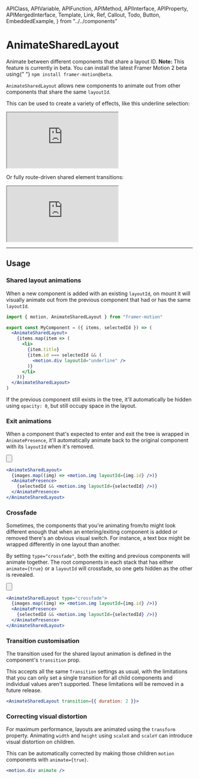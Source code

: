<!-- 👋 Editing this file? Need help? → https://github.com/framer/api-docs/blob/master/CONTRIBUTING.md -->

  APIClass,
  APIVariable,
  APIFunction,
  APIMethod,
  APIInterface,
  APIProperty,
  APIMergedInterface,
  Template,
  Link,
  Ref,
  Callout,
  Todo,
  Button,
  EmbeddedExample,
} from "../../components"


# AnimateSharedLayout

<span className="lead">
  Animate between different components that share a layout
  ID.
</span>

<Callout>
  <strong>Note:</strong> This feature is currently in beta.
  You can install the latest Framer Motion 2 beta using{" "}
  <code>npm install framer-motion@beta</code>.
</Callout>

<div>

`AnimateSharedLayout` allows new components to animate out from other components that share the same `layoutId`.

This can be used to create a variety of effects, like this underline selection:

<iframe
  src="https://codesandbox.io/embed/framer-motion-magic-motion-underline-menu-demo-y6tl3?fontsize=14&hidenavigation=1&theme=dark"
  style={{
    width: "100%",
    height: "500px",
    border: 0,
    borderRadius: 4,
    overflow: "hidden",
    marginBottom: 40,
  }}
  title="Framer Motion: Magic Motion underline menu demo"
  allow="geolocation; microphone; camera; midi; vr; accelerometer; gyroscope; payment; ambient-light-sensor; encrypted-media; usb"
  sandbox="allow-modals allow-forms allow-popups allow-scripts allow-same-origin"
></iframe>

Or fully route-driven shared element transitions:

<iframe
  src="https://codesandbox.io/embed/framer-motion-magic-motion-app-store-demo-su6mx?fontsize=14&hidenavigation=1&theme=dark"
  style={{
    width: "100%",
    height: "500px",
    border: 0,
    borderRadius: 4,
    overflow: "hidden",
    marginBottom: 40,
  }}
  title="Framer Motion: Magic Motion App Store demo"
  allow="geolocation; microphone; camera; midi; vr; accelerometer; gyroscope; payment; ambient-light-sensor; encrypted-media; usb"
  sandbox="allow-modals allow-forms allow-popups allow-scripts allow-same-origin"
></iframe>

</div>

---

## Usage

### Shared layout animations

When a new component is added with an existing `layoutId`, on mount it will visually animate out from the previous component that had or has the same `layoutId`.

```jsx
import { motion, AnimateSharedLayout } from "framer-motion"

export const MyComponent = ({ items, selectedId }) => (
  <AnimateSharedLayout>
    {items.map(item => (
      <li>
        {item.title}
        {item.id === selectedId && (
          <motion.div layoutId="underline" />
        )}
      </li>
    ))}
  </AnimateSharedLayout>
)
```

If the previous component still exists in the tree, it'll automatically be hidden using `opacity: 0`, but still occupy space in the layout.

### Exit animations

<div>

When a component that's expected to enter and exit the tree is wrapped in `AnimatePresence`, it'll automatically animate back to the original component with its `layoutId` when it's removed.

<Button
  name="Open example in CodeSandbox"
  link="https://codesandbox.io/s/framer-motion-magic-motion-gallery-demo-pknk7"
/>

</div>

```jsx
<AnimateSharedLayout>
  {images.map((img) => <motion.img layoutId={img.id} />)}
  <AnimatePresence>
    {selectedId && <motion.img layoutId={selectedId} />)}
  </AnimatePresence>
</AnimateSharedLayout>
```

### Crossfade

<div>

Sometimes, the components that you're animating from/to might look different enough that when an entering/exiting component is added or removed there's an obvious visual switch. For instance, a text box might be wrapped differently in one layout than another.

By setting `type="crossfade"`, both the exiting and previous components will animate together. The root components in each stack that has either `animate={true}` or a `layoutId` will crossfade, so one gets hidden as the other is revealed.

<Button
  name="Open example in CodeSandbox"
  link="https://codesandbox.io/s/framer-motion-magic-motion-app-store-demo-su6mx"
/>

</div>

```jsx
<AnimateSharedLayout type="crossfade">
  {images.map((img) => <motion.img layoutId={img.id} />)}
  <AnimatePresence>
    {selectedId && <motion.img layoutId={selectedId} />)}
  </AnimatePresence>
</AnimateSharedLayout>
```

### Transition customisation

<div>

The transition used for the shared layout animation is defined in the component's `transition` prop.

This accepts all the same `Transition` settings as usual, with the limitations that you can only set a single transition for all child components and individual values aren't supported. These limitations will be removed in a future release.

</div>

```jsx
<AnimateSharedLayout transition={{ duration: 2 }}>
```

### Correcting visual distortion

For maximum performance, layouts are animated using the `transform` property. Animating `width` and `height` using `scaleX` and `scaleY` can introduce visual distortion on children.

This can be automatically corrected by making those children `motion` components with `animate={true}`.

```jsx
<motion.div animate />
```

<!--
TODO:
Add a Props section once this repo is upgraded to 2.0.0
Which we can't do until it's on `latest`.
-->
